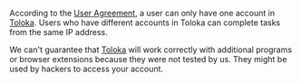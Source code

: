 <Cut title="Can several Tolokers use the same IP address?">

According to the [User Agreement](https://toloka.ai/tolokers/legal/user-agreement/), a user can only have one account in [Toloka](http://toloka.yandex.com/). Users who have different accounts in Toloka can complete tasks from the same IP address.

</Cut>

<Cut title="Can I install a third-party program or extension to refresh the page in the browser, notify me about new tasks, and so on?">

We can't guarantee that [Toloka](http://toloka.yandex.com/) will work correctly with additional programs or browser extensions because they were not tested by us. They might be used by hackers to access your account.

</Cut>

